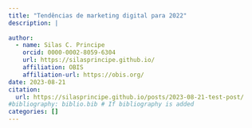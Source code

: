 ```yaml
---
title: "Tendências de marketing digital para 2022"
description: |
  
author:
  - name: Silas C. Principe 
    orcid: 0000-0002-8059-6304
    url: https://silasprincipe.github.io/
    affiliation: OBIS
    affiliation-url: https://obis.org/ 
date: 2023-08-21
citation: 
  url: https://silasprincipe.github.io/posts/2023-08-21-test-post/
#bibliography: biblio.bib # If bibliography is added
categories: []
---
```

